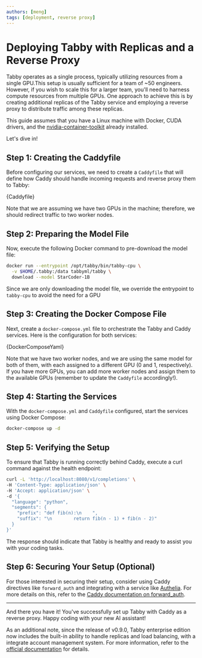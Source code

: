 ```yaml
---
authors: [meng]
tags: [deployment, reverse proxy]
---
```



# Deploying Tabby with Replicas and a Reverse Proxy

Tabby operates as a single process, typically utilizing resources from a single GPU.This setup is usually sufficient for a team of ~50 engineers.
However, if you wish to scale this for a larger team, you'll need to harness compute resources from multiple GPUs.
One approach to achieve this is by creating additional replicas of the Tabby service and employing a reverse proxy to distribute traffic among these replicas.

This guide assumes that you have a Linux machine with Docker, CUDA drivers, and the [nvidia-container-toolkit](https://docs.nvidia.com/datacenter/cloud-native/container-toolkit/latest/install-guide.html) already installed.

Let's dive in!

## Step 1: Creating the Caddyfile

Before configuring our services, we need to create a `Caddyfile` that will define how Caddy should handle incoming requests and reverse proxy them to Tabby:

<CodeBlock title="Caddyfile">
{Caddyfile}
</CodeBlock>

Note that we are assuming we have two GPUs in the machine; therefore, we should redirect traffic to two worker nodes.

## Step 2: Preparing the Model File

Now, execute the following Docker command to pre-download the model file:

```bash
docker run --entrypoint /opt/tabby/bin/tabby-cpu \
  -v $HOME/.tabby:/data tabbyml/tabby \
  download --model StarCoder-1B
```

Since we are only downloading the model file, we override the entrypoint to `tabby-cpu` to avoid the need for a GPU

## Step 3: Creating the Docker Compose File

Next, create a `docker-compose.yml` file to orchestrate the Tabby and Caddy services. Here is the configuration for both services:

<CodeBlock title="docker-compose.yml" language="yaml">
{DockerComposeYaml}
</CodeBlock>

Note that we have two worker nodes, and we are using the same model for both of them, with each assigned to a different GPU (0 and 1, respectively). If you have more GPUs, you can add more worker nodes and assign them to the available GPUs (remember to update the `Caddyfile` accordingly!).

## Step 4: Starting the Services

With the `docker-compose.yml` and `Caddyfile` configured, start the services using Docker Compose:

```bash
docker-compose up -d
```

## Step 5: Verifying the Setup

To ensure that Tabby is running correctly behind Caddy, execute a curl command against the health endpoint:

```bash
curl -L 'http://localhost:8080/v1/completions' \
-H 'Content-Type: application/json' \
-H 'Accept: application/json' \
-d '{
  "language": "python",
  "segments": {
    "prefix": "def fib(n):\n    ",
    "suffix": "\n        return fib(n - 1) + fib(n - 2)"
  }
}'
```

The response should indicate that Tabby is healthy and ready to assist you with your coding tasks.

## Step 6: Securing Your Setup (Optional)

For those interested in securing their setup, consider using Caddy directives like `forward_auth` and integrating with a service like [Authelia](https://www.authelia.com/). For more details on this, refer to the [Caddy documentation on forward_auth](https://caddyserver.com/docs/caddyfile/directives/forward_auth#authelia).

---

And there you have it! You've successfully set up Tabby with Caddy as a reverse proxy. Happy coding with your new AI assistant!

As an additional note, since the release of v0.9.0, Tabby enterprise edition now includes the built-in ability to handle replicas and load balancing, with a integrate account management system.
For more information, refer to the [official documentation](/docs/administration/distributed/) for details.